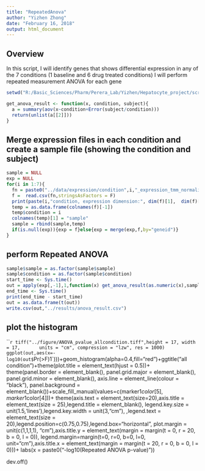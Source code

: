 ---
title: "RepeatedAnova"
author: "Yizhen Zhong"
date: "February 16, 2018"
output: html_document
---
## Overview

In this script, I will identify genes that shows differential expression in any of the 7 conditions (1 baseline and 6 drug treated conditions) I will perform repeated measurement ANOVA for each gene
```{r}
setwd("R:/Basic_Sciences/Pharm/Perera_Lab/Yizhen/Hepatocyte_project/script/")

get_anova_result <- function(x, condition, subject){
  a = summary(aov(x~condition+Error(subject/condition)))
  return(unlist(a[[2]]))
}

```


## Merge expression files in each condition and create a sample file (showing the condition and subject)

```{r}
sample = NULL
exp = NULL
for(i in 1:7){
  fn = paste0("../data/expression/condition",i,"_expression_tmm_normalization.csv")
  f =  read.csv(fn,stringsAsFactors = F)
  print(paste(i,"condition, expression dimension:", dim(f)[1],  dim(f)[2],sep=" "))
  temp = as.data.frame(colnames(f)[-1])
  temp$condition = i
  colnames(temp)[1] = "sample"
  sample = rbind(sample,temp)
  if(is.null(exp)){exp = f}else{exp = merge(exp,f,by="geneid")}
}
```


##  perform Repeated ANOVA

```{r}

sample$sample = as.factor(sample$sample)
sample$condition = as.factor(sample$condition)
start_time <- Sys.time()
out = apply(exp[,-1],1,function(x) get_anova_result(as.numeric(x),sample$condition,sample$sample))
end_time <- Sys.time()
print(end_time - start_time)
out = as.data.frame(t(out))
write.csv(out,"../results/anova_result.csv")
```


## plot the histogram

```{r}
tiff("../figure/ANOVA_pvalue_allcondition.tiff",height = 17, width = 17, 
     units = "cm", compression = "lzw", res = 1000)
ggplot(out,aes(x=-log10(out$`Pr(>F)1`)))+geom_histogram(alpha=0.4,fill="red")+ggtitle("all condition")+theme(plot.title = element_text(hjust = 0.5))+
 theme(panel.border = element_blank(), panel.grid.major = element_blank(),
                    panel.grid.minor = element_blank(), axis.line = element_line(colour = "black"),
                    panel.background = element_blank())+scale_fill_manual(values=c(marker1$color[5],marker1$color[4]))+
  theme(axis.text = element_text(size=20),axis.title = element_text(size = 25),legend.title = element_blank(),
        legend.key.size = unit(1.5,'lines'),legend.key.width = unit(3,"cm"),
        ,legend.text =  element_text(size = 20),legend.position=c(0.75,0.75),legend.box="horizontal",
        plot.margin = unit(c(1,1,1,1), "cm"),axis.title.y = element_text(margin = margin(t = 0, r = 20, b = 0, l = 0)),
        legend.margin=margin(t=0, r=0, b=0, l=0, unit="cm"),axis.title.x = element_text(margin = margin(t = 20, r = 0, b = 0, l = 0)))+
  labs(x = paste0("-log10(Repeated ANOVA p-value)"))

dev.off()
  